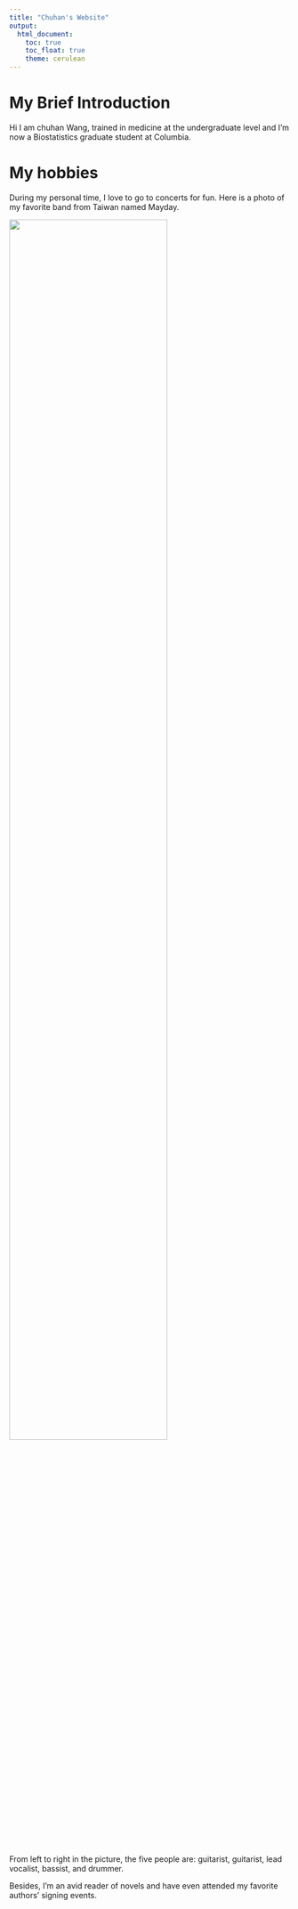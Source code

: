 ```yaml
---
title: "Chuhan's Website"
output: 
  html_document:
    toc: true
    toc_float: true
    theme: cerulean
---
```


# My Brief Introduction

Hi I am chuhan Wang, trained in medicine at the undergraduate level and I’m now a Biostatistics graduate student at Columbia. 

# My hobbies

During my personal time, I love to go to concerts for fun. Here is a photo of my favorite band from Taiwan named Mayday.

<img src="./image/HW4.1.jpg" style="width:75%">

From left to right in the picture, the five people are: guitarist, guitarist, lead vocalist, bassist, and drummer. 


Besides, I’m an avid reader of novels and have even attended my favorite authors’ signing events.

